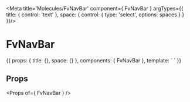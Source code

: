 
<Meta title='Molecules/FvNavBar' component={ FvNavBar } argTypes={{
  title: { control: 'text' },
  space: {
    control: {
      type: 'select',
      options: spaces
    }
  }
}}/>

# FvNavBar

<Canvas>
<Story name='Common' height='150px' args={{
  title: 'Navbar title',
  space: defaultSpace
}}>{{
  props: {
    title: {},
    space: {}
  },
  components: { FvNavBar },
  template: `<FvNavBar
    :title="title"
    :space="space"
  >
  </FvNavBar>`
}}</Story>
</Canvas>

## Props

<Props of={ FvNavBar } />
